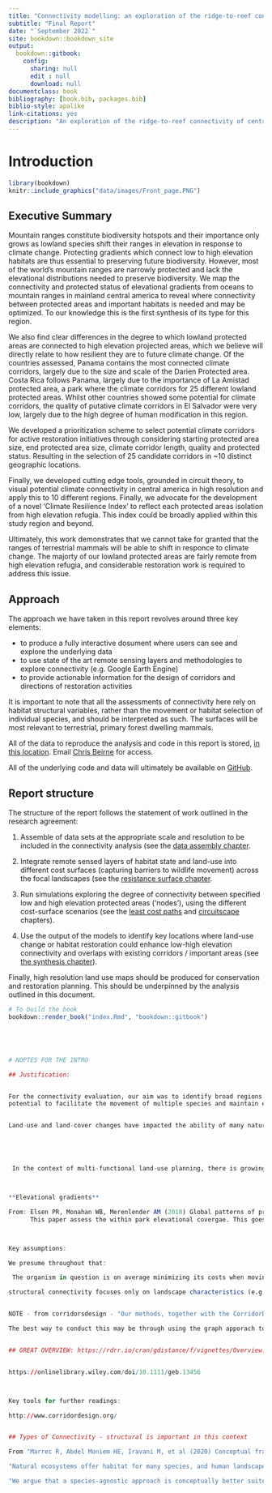 ```yaml
--- 
title: "Connectivity modelling: an exploration of the ridge-to-reef connectivity of central America"
subtitle: "Final Report"
date: "`September 2022`"
site: bookdown::bookdown_site
output:
  bookdown::gitbook: 
    config: 
      sharing: null
      edit : null
      download: null
documentclass: book
bibliography: [book.bib, packages.bib]
biblio-style: apalike
link-citations: yes
description: "An exploration of the ridge-to-reef connectivity of central America"
---
```



# Introduction {#intro}

```r
library(bookdown)
knitr::include_graphics("data/images/Front_page.PNG")
```

## Executive Summary

Mountain ranges constitute biodiversity hotspots and their importance only grows as lowland species shift their ranges in elevation in response to climate change. Protecting gradients which connect low to high elevation habitats are thus essential to preserving future biodiversity. However, most of the world’s mountain ranges are narrowly protected and lack the elevational distributions needed to preserve biodiversity. We map the connectivity and protected status of elevational gradients from oceans to mountain ranges in mainland central america to reveal where connectivity between protected areas and important habitats is needed and may be optimized. To our knowledge this is the first synthesis of its type for this region.

We also find clear differences in the degree to which lowland protected areas are connected to high elevation projected areas, which we believe will directly relate to how resilient they are to future climate change. Of the countries assessed, Panama contains the most connected climate corridors, largely due to the size and scale of the Darien Protected area. Costa Rica follows Panama, largely due to the importance of La Amistad protected area, a park where the climate corridors for 25 different lowland protected areas. Whilst other countries showed some potential for climate corridors, the quality of putative climate corridors in El Salvador were very low, largely due to the high degree of human modification in this region.  

We developed a prioritization scheme to select potential climate corridors for active restoration initiatives through considering starting protected area size, end protected area size, climate corridor length, quality and protected status. Resulting in the selection of 25 candidate corridors in ~10 distinct geographic locations.

Finally, we developed cutting edge tools, grounded in circuit theory, to visual potential climate connectivity in central america in high resolution and apply this to 10 different regions. Finally,  we advocate for the development of a novel 'Climate Resilience Index' to reflect each protected areas isolation from high elevation refugia. This index could be broadly applied within this study region and beyond. 

Ultimately, this work demonstrates that we cannot take for granted that the ranges of terrestrial mammals will be able to shift in responce to climate change. The majorty of our lowland protected areas are fairly remote from high elevation refugia, and considerable restoration work is required to address this issue. 

## Approach
The approach we have taken in this report revolves around three key elements:

- to produce a fully interactive dosument where users can see and explore the underlying data
- to use state of the art remote sensing layers and methodologies to explore connectivity (e.g. Google Earth Engine)
- to provide actionable information for the design of corridors and directions of restoration activities

It is important to note that all the assessments of connectivity here rely on habitat structural variables, rather than the movement or habitat selection of individual species, and should be interpreted as such. The surfaces will be most relevant to terrestrial, primary forest dwelling mammals.

All of the data to reproduce the analysis and code in this report is stored, [in this location](https://drive.google.com/drive/folders/16WO_xH6B66D0dqyfeISHEB0mfU9cWWZg?usp=sharing). Email [Chris Beirne](c.w.beirne@gmail.com) for access. 

All of the underlying code and data will ultimately be available on [GitHub](https://github.com/ChrisBeirne/Connectivity_Project). 

## Report structure

The structure of the report follows the statement of work outlined in the research agreement:

1) Assemble of data sets at the appropriate scale and resolution to be included in the connectivity analysis (see the [data assembly chapter](#data-assembly).

2) Integrate remote sensed layers of habitat state and land-use into different cost surfaces (capturing barriers to wildlife movement) across the focal landscapes (see the [resistance surface chapter](#cost-surface). 

3) Run simulations exploring the degree of connectivity between specified low and high elevation protected areas (‘nodes’), using the different cost-surface scenarios (see the [least cost paths](#lcp) and [circuitscape](#circuitscape) chapters). 

4) Use the output of the models to identify key locations where land-use change or habitat restoration could enhance low-high elevation connectivity and overlaps with existing corridors / important areas (see [the synthesis chapter](#synthesis)). 

Finally, high resolution land use maps should be produced for conservation and restoration planning. This should be underpinned by the analysis outlined in this document.


```r
# To build the book
bookdown::render_book("index.Rmd", "bookdown::gitbook")





# NOPTES FOR THE INTRO

## Justification:


For the connectivity evaluation, our aim was to identify broad regions of habitat that have the
potential to facilitate the movement of multiple species and maintain ecological processes.


Land-use and land-cover changes have impacted the ability of many natural ecosystems to provide ecosystem goods and services for an ever-growing human population. This often has unintended consequences that may threaten biodiversity and ecosystem health.





 In the context of multi-functional land-use planning, there is growing interest in species-agnostic approaches, modelling connectivity as a function of human landscape modification. 



**Elevational gradients**

From: Elsen PR, Monahan WB, Merenlender AM (2018) Global patterns of protection of elevational gradients in mountain ranges. Proc Natl Acad Sci U S A 115:6004–6009. https://doi.org/10.1073/pnas.1720141115
      This paper assess the within park elevational covergae. This goes a step further through analysisng the between park structural connectivity between reefs and ridges. They state: ". Ensuring conserva-tion outcomes for PAs with lower IUCN designations as well asstrategically placing PAs to better represent and connect elevationalgradients will enhance ecological representation and facilitate spe-cies range shifts under climate change." "  Enhancing pro-tection along elevational gradients may be particularly important, in mitigating biodiversity loss as climate change is projected tosimultaneously alter elevational distributions of agriculture (16),human populations (17), and natural resources (18). Despite ageneral understanding of the importance of protecting elevationalgradients for the maintenance of ecological and evolutionaryprocesses, we lack knowledge of where and how well elevationalgradients are protected at broad geographic scales." WOW!



Key assumptions:

We presume throughout that:

 The organism in question is on average minimizing its costs when moving through this matrix - an assumption possibly appropriate for terrestrial animals, and terrestrial animal-dispersed plants. Other animals will require different approaches.

structural connectivity focuses only on landscape characteristics (e.g., movement corridors, barriers),


NOTE - from corridorsdesign - "Our methods, together with the CorridorDesigner ArcGIS tools, are best suited for designing corridors in a heterogenous landscape at a regional (e.g. 2 - 500 km long) scale."

The best way to conduct this may be through using the graph apporach to identify key least cost paths -> then exploding those with circuitscape into finer detail.


## GREAT OVERVIEW: https://rdrr.io/cran/gdistance/f/vignettes/Overview.Rmd 


https://onlinelibrary.wiley.com/doi/10.1111/geb.13456 



Key tools for further readings:

http://www.corridordesign.org/


## Types of Connectivity - structural is important in this context

From "Marrec R, Abdel Moniem HE, Iravani M, et al (2020) Conceptual framework and uncertainty analysis for large-scale, species-agnostic modelling of landscape connectivity across Alberta, Canada. Sci Rep 10:1–14. https://doi.org/10.1038/s41598-020-63545-z"

"Natural ecosystems offer habitat for many species, and human landscape modification typically involves habitat loss as well as the breaking up of continuous habitats into smaller remnant patches (fragmentation)9,10. Consequently, landscapes may lose connectivity, i.e., the degree to which they facilitate movement of organisms and their genes among patches11,12. Landscape connectivity can be quantified in three ways: structural landscape connectivity, potential functional connectivity, and actual functional connectivity13. Structural landscape connectivity can be determined from physical attributes, based on maps alone without reference to organismal movement behaviour. Potential functional connectivity relies on a set of assumptions on organismal movement behaviour to implement an organism perspective, e.g. by mapping a species’ habitat and setting a dispersal threshold. In contrast, actual functional connectivity refers to observed data (e.g., patch occupancy, radio tracking, mark-recapture, or molecular genetic data) that reflect actual rates of the exchange of individuals (or their genes) and may be used to test models of structural or potential functional connectivity"

"We argue that a species-agnostic approach is conceptually better suited for integrating landscape connectivity into land-use planning, whereas a focal-species approach is better suited for conservation management (Fig. 1). Understanding the difference between these perspectives can help clarify conceptual differences, guide researchers in making decisions about how to model connectivity, and inform practitioners about the potential and limitations of resulting maps. Conservation is often based on focal species, e.g., in species-at-risk management, where it is paramount to adopt an organism perspective60 to define critical habitat and to consider the organism’s ability to move between habitat patches. This will result in a model of potential functional connectivity for the specific organism of interest, and a multi-species model can be derived by overlaying models for a representative suite of species10,22. In contrast, land-use planning focuses on the sustainable development of multi-functional landscapes. In this human-centred perspective, land parcel ownership and administrative boundaries define the relevant spatial scale and the degree to which landscape development can be influenced by policy, which in the case of Alberta includes the introduction of ecosystem services and biodiversity markets that play a major role in balancing environmental considerations with socio-economic drivers59. Regarding landscape connectivity, the focus thus lies on how human landscape alteration affects the connectivity of the remaining natural heritage system and how to compare the expected effect of local development alternatives on larger-scale connectivity. This focus is highly compatible with the modelling of connectivity based on human modification, which will result in a model of structural landscape connectivity."




```

